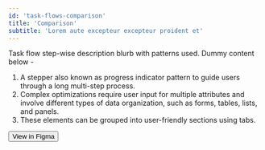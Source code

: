 ```yaml
---
id: 'task-flows-comparison'
title: 'Comparison'
subtitle: 'Lorem aute excepteur excepteur proident et'
---
```


Task flow step-wise description blurb with patterns used. Dummy content below -
1. A stepper also known as progress indicator pattern to guide users through a long multi-step process.
2. Complex optimizations require user input for multiple attributes and involve different types of data organization, such as forms, tables, lists, and panels. 
3. These elements can be grouped into user-friendly sections using tabs.

<Button variant="contained">View in Figma</Button>